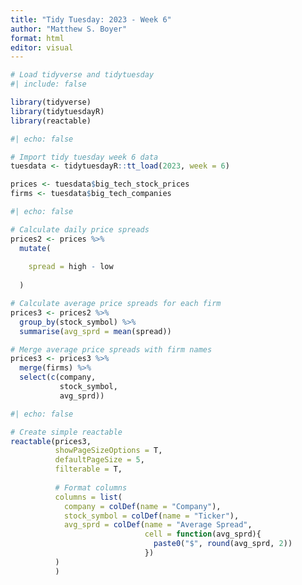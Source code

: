 ```yaml
---
title: "Tidy Tuesday: 2023 - Week 6"
author: "Matthew S. Boyer"
format: html
editor: visual
---
```


```r
# Load tidyverse and tidytuesday
#| include: false

library(tidyverse)
library(tidytuesdayR)
library(reactable)
```

```r
#| echo: false

# Import tidy tuesday week 6 data
tuesdata <- tidytuesdayR::tt_load(2023, week = 6)

prices <- tuesdata$big_tech_stock_prices
firms <- tuesdata$big_tech_companies
```

```r
#| echo: false

# Calculate daily price spreads
prices2 <- prices %>%
  mutate(
    
    spread = high - low
    
  )

# Calculate average price spreads for each firm
prices3 <- prices2 %>% 
  group_by(stock_symbol) %>% 
  summarise(avg_sprd = mean(spread))

# Merge average price spreads with firm names
prices3 <- prices3 %>%
  merge(firms) %>% 
  select(c(company,
           stock_symbol,
           avg_sprd))

```

```r
#| echo: false

# Create simple reactable
reactable(prices3,
          showPageSizeOptions = T,
          defaultPageSize = 5,
          filterable = T,
          
          # Format columns
          columns = list(
            company = colDef(name = "Company"),
            stock_symbol = colDef(name = "Ticker"),
            avg_sprd = colDef(name = "Average Spread",
                              cell = function(avg_sprd){
                                paste0("$", round(avg_sprd, 2))
                              })
          )
          )

```
